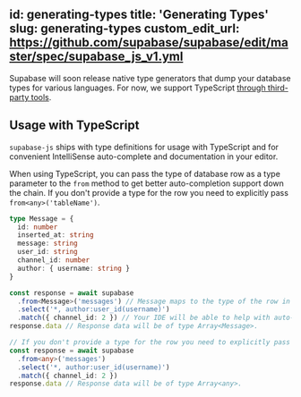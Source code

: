 
id: generating-types
title: 'Generating Types'
slug: generating-types
custom_edit_url: https://github.com/supabase/supabase/edit/master/spec/supabase_js_v1.yml
---

Supabase will soon release native type generators that dump your database types for various languages. For now, we support TypeScript [through third-party tools](/docs/guides/api/generating-types).

## Usage with TypeScript

`supabase-js` ships with type definitions for usage with TypeScript and for convenient IntelliSense auto-complete and documentation in your editor.

When using TypeScript, you can pass the type of database row as a type parameter to the `from` method to get better auto-completion support down the chain.
If you don't provide a type for the row you need to explicitly pass `from<any>('tableName')`.

```ts
type Message = {
  id: number
  inserted_at: string
  message: string
  user_id: string
  channel_id: number
  author: { username: string }
}

const response = await supabase
  .from<Message>('messages') // Message maps to the type of the row in your database.
  .select('*, author:user_id(username)')
  .match({ channel_id: 2 }) // Your IDE will be able to help with auto-completion.
response.data // Response data will be of type Array<Message>.

// If you don't provide a type for the row you need to explicitly pass `from<any>('tableName')`.
const response = await supabase
  .from<any>('messages')
  .select('*, author:user_id(username)')
  .match({ channel_id: 2 })
response.data // Response data will be of type Array<any>.
```
